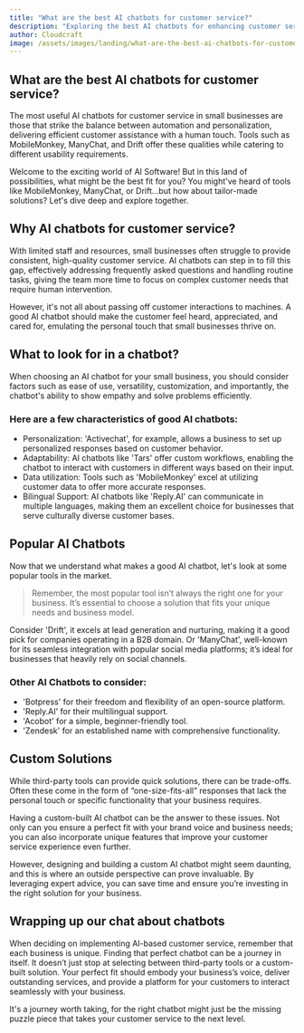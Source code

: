 ```yaml
---
title: "What are the best AI chatbots for customer service?"
description: "Exploring the best AI chatbots for enhancing customer service in small businesses with less than 10 staff in the retail or service industry."
author: Cloudcraft
image: /assets/images/landing/what-are-the-best-ai-chatbots-for-customer-service.jpg
---
```


## What are the best AI chatbots for customer service?

The most useful AI chatbots for customer service in small businesses are those that strike the balance between automation and personalization, delivering efficient customer assistance with a human touch. Tools such as MobileMonkey, ManyChat, and Drift offer these qualities while catering to different usability requirements.

Welcome to the exciting world of AI Software! But in this land of possibilities, what might be the best fit for you? You might've heard of tools like MobileMonkey, ManyChat, or Drift…but how about tailor-made solutions? Let's dive deep and explore together.

<ServicesBlurb />

## Why AI chatbots for customer service?

With limited staff and resources, small businesses often struggle to provide consistent, high-quality customer service. AI chatbots can step in to fill this gap, effectively addressing frequently asked questions and handling routine tasks, giving the team more time to focus on complex customer needs that require human intervention.

However, it's not all about passing off customer interactions to machines. A good AI chatbot should make the customer feel heard, appreciated, and cared for, emulating the personal touch that small businesses thrive on.

## What to look for in a chatbot?

When choosing an AI chatbot for your small business, you should consider factors such as ease of use, versatility, customization, and importantly, the chatbot's ability to show empathy and solve problems efficiently.

### Here are a few characteristics of good AI chatbots:

 * Personalization: 'Activechat', for example, allows a business to set up personalized responses based on customer behavior.
 * Adaptability: AI chatbots like 'Tars' offer custom workflows, enabling the chatbot to interact with customers in different ways based on their input.
 * Data utilization: Tools such as 'MobileMonkey' excel at utilizing customer data to offer more accurate responses.
 * Bilingual Support: AI chatbots like 'Reply.AI' can communicate in multiple languages, making them an excellent choice for businesses that serve culturally diverse customer bases.

## Popular AI Chatbots

Now that we understand what makes a good AI chatbot, let's look at some popular tools in the market.

<blockquote>Remember, the most popular tool isn’t always the right one for your business. It’s essential to choose a solution that fits your unique needs and business model.</blockquote>

Consider 'Drift', it excels at lead generation and nurturing, making it a good pick for companies operating in a B2B domain. Or 'ManyChat', well-known for its seamless integration with popular social media platforms; it’s ideal for businesses that heavily rely on social channels.

### Other AI Chatbots to consider:

 * 'Botpress' for their freedom and flexibility of an open-source platform.
 * 'Reply.AI' for their multilingual support.
 * 'Acobot' for a simple, beginner-friendly tool.
 * 'Zendesk' for an established name with comprehensive functionality.

<GetStartedBlurb />

## Custom Solutions

While third-party tools can provide quick solutions, there can be trade-offs. Often these come in the form of “one-size-fits-all” responses that lack the personal touch or specific functionality that your business requires.

Having a custom-built AI chatbot can be the answer to these issues. Not only can you ensure a perfect fit with your brand voice and business needs; you can also incorporate unique features that improve your customer service experience even further.

However, designing and building a custom AI chatbot might seem daunting, and this is where an outside perspective can prove invaluable. By leveraging expert advice, you can save time and ensure you’re investing in the right solution for your business.

## Wrapping up our chat about chatbots

When deciding on implementing AI-based customer service, remember that each business is unique. Finding that perfect chatbot can be a journey in itself. It doesn’t just stop at selecting between third-party tools or a custom-built solution. Your perfect fit should embody your business’s voice, deliver outstanding services, and provide a platform for your customers to interact seamlessly with your business.

It's a journey worth taking, for the right chatbot might just be the missing puzzle piece that takes your customer service to the next level.
